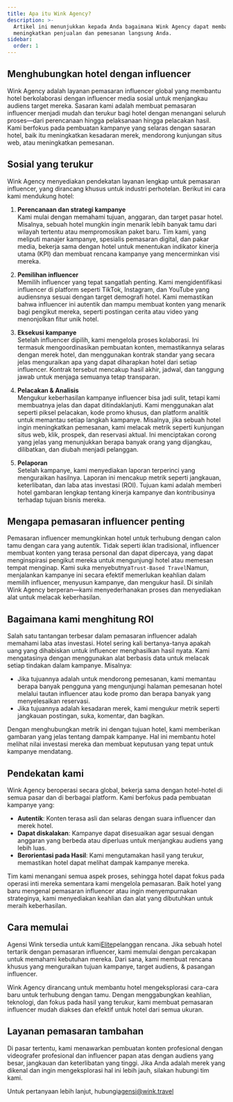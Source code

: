 ```yaml
---
title: Apa itu Wink Agency?
description: >-
  Artikel ini menunjukkan kepada Anda bagaimana Wink Agency dapat membantu Anda
  meningkatkan penjualan dan pemesanan langsung Anda.
sidebar:
  order: 1
---
```


## Menghubungkan hotel dengan influencer

Wink Agency adalah layanan pemasaran influencer global yang membantu hotel berkolaborasi dengan influencer media sosial untuk menjangkau audiens target mereka. Sasaran kami adalah membuat pemasaran influencer menjadi mudah dan terukur bagi hotel dengan menangani seluruh proses—dari perencanaan hingga pelaksanaan hingga pelacakan hasil. Kami berfokus pada pembuatan kampanye yang selaras dengan sasaran hotel, baik itu meningkatkan kesadaran merek, mendorong kunjungan situs web, atau meningkatkan pemesanan.

## Sosial yang terukur

Wink Agency menyediakan pendekatan layanan lengkap untuk pemasaran influencer, yang dirancang khusus untuk industri perhotelan. Berikut ini cara kami mendukung hotel:

1. **Perencanaan dan strategi kampanye**\
   Kami mulai dengan memahami tujuan, anggaran, dan target pasar hotel. Misalnya, sebuah hotel mungkin ingin menarik lebih banyak tamu dari wilayah tertentu atau mempromosikan paket baru. Tim kami, yang meliputi manajer kampanye, spesialis pemasaran digital, dan pakar media, bekerja sama dengan hotel untuk menentukan indikator kinerja utama (KPI) dan membuat rencana kampanye yang mencerminkan visi mereka.

2. **Pemilihan influencer**\
   Memilih influencer yang tepat sangatlah penting. Kami mengidentifikasi influencer di platform seperti TikTok, Instagram, dan YouTube yang audiensnya sesuai dengan target demografi hotel. Kami memastikan bahwa influencer ini autentik dan mampu membuat konten yang menarik bagi pengikut mereka, seperti postingan cerita atau video yang menonjolkan fitur unik hotel.

3. **Eksekusi kampanye**\
   Setelah influencer dipilih, kami mengelola proses kolaborasi. Ini termasuk mengoordinasikan pembuatan konten, memastikannya selaras dengan merek hotel, dan menggunakan kontrak standar yang secara jelas menguraikan apa yang dapat diharapkan hotel dari setiap influencer. Kontrak tersebut mencakup hasil akhir, jadwal, dan tanggung jawab untuk menjaga semuanya tetap transparan.

4. **Pelacakan & Analisis**\
   Mengukur keberhasilan kampanye influencer bisa jadi sulit, tetapi kami membuatnya jelas dan dapat ditindaklanjuti. Kami menggunakan alat seperti piksel pelacakan, kode promo khusus, dan platform analitik untuk memantau setiap langkah kampanye. Misalnya, jika sebuah hotel ingin meningkatkan pemesanan, kami melacak metrik seperti kunjungan situs web, klik, prospek, dan reservasi aktual. Ini menciptakan corong yang jelas yang menunjukkan berapa banyak orang yang dijangkau, dilibatkan, dan diubah menjadi pelanggan.

5. **Pelaporan**\
   Setelah kampanye, kami menyediakan laporan terperinci yang menguraikan hasilnya. Laporan ini mencakup metrik seperti jangkauan, keterlibatan, dan laba atas investasi (ROI). Tujuan kami adalah memberi hotel gambaran lengkap tentang kinerja kampanye dan kontribusinya terhadap tujuan bisnis mereka.

## Mengapa pemasaran influencer penting

Pemasaran influencer memungkinkan hotel untuk terhubung dengan calon tamu dengan cara yang autentik. Tidak seperti iklan tradisional, influencer membuat konten yang terasa personal dan dapat dipercaya, yang dapat menginspirasi pengikut mereka untuk mengunjungi hotel atau memesan tempat menginap. Kami suka menyebutnya`Trust-Based Travel`Namun, menjalankan kampanye ini secara efektif memerlukan keahlian dalam memilih influencer, menyusun kampanye, dan mengukur hasil. Di sinilah Wink Agency berperan—kami menyederhanakan proses dan menyediakan alat untuk melacak keberhasilan.

## Bagaimana kami menghitung ROI

Salah satu tantangan terbesar dalam pemasaran influencer adalah memahami laba atas investasi. Hotel sering kali bertanya-tanya apakah uang yang dihabiskan untuk influencer menghasilkan hasil nyata. Kami mengatasinya dengan menggunakan alat berbasis data untuk melacak setiap tindakan dalam kampanye. Misalnya:

* Jika tujuannya adalah untuk mendorong pemesanan, kami memantau berapa banyak pengguna yang mengunjungi halaman pemesanan hotel melalui tautan influencer atau kode promo dan berapa banyak yang menyelesaikan reservasi.
* Jika tujuannya adalah kesadaran merek, kami mengukur metrik seperti jangkauan postingan, suka, komentar, dan bagikan.

Dengan menghubungkan metrik ini dengan tujuan hotel, kami memberikan gambaran yang jelas tentang dampak kampanye. Hal ini membantu hotel melihat nilai investasi mereka dan membuat keputusan yang tepat untuk kampanye mendatang.

## Pendekatan kami

Wink Agency beroperasi secara global, bekerja sama dengan hotel-hotel di semua pasar dan di berbagai platform. Kami berfokus pada pembuatan kampanye yang:

* **Autentik**: Konten terasa asli dan selaras dengan suara influencer dan merek hotel.
* **Dapat diskalakan**: Kampanye dapat disesuaikan agar sesuai dengan anggaran yang berbeda atau diperluas untuk menjangkau audiens yang lebih luas.
* **Berorientasi pada Hasil**: Kami mengutamakan hasil yang terukur, memastikan hotel dapat melihat dampak kampanye mereka.

Tim kami menangani semua aspek proses, sehingga hotel dapat fokus pada operasi inti mereka sementara kami mengelola pemasaran. Baik hotel yang baru mengenal pemasaran influencer atau ingin menyempurnakan strateginya, kami menyediakan keahlian dan alat yang dibutuhkan untuk meraih keberhasilan.

## Cara memulai

Agensi Wink tersedia untuk kami[Elite](/managed-social/what-is-managed-social/#subscription-tiers)pelanggan rencana.
Jika sebuah hotel tertarik dengan pemasaran influencer, kami memulai dengan percakapan untuk memahami kebutuhan mereka.
Dari sana, kami membuat rencana khusus yang menguraikan tujuan kampanye, target audiens, & pasangan influencer.

Wink Agency dirancang untuk membantu hotel mengeksplorasi cara-cara baru untuk terhubung dengan tamu. Dengan menggabungkan keahlian, teknologi, dan fokus pada hasil yang terukur, kami membuat pemasaran influencer mudah diakses dan efektif untuk hotel dari semua ukuran.

## Layanan pemasaran tambahan

Di pasar tertentu, kami menawarkan pembuatan konten profesional dengan videografer profesional dan influencer papan atas dengan audiens yang besar, jangkauan dan keterlibatan yang tinggi. Jika Anda adalah merek yang dikenal dan ingin mengeksplorasi hal ini lebih jauh, silakan hubungi tim kami.

Untuk pertanyaan lebih lanjut, hubungi[agensi@wink.travel](mailto://agency@wink.travel)

